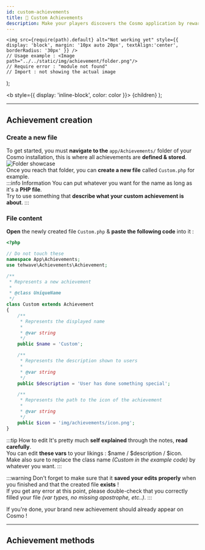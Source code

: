 ```yaml
---
id: custom-achievements
title: 💎 Custom Achievements
description: Make your players discovers the Cosmo application by rewarding them
---
```


    <img src={require(path).default} alt="Not working yet" style={{ display: 'block', margin: '10px auto 20px', textAlign:'center', borderRadius: '30px' }} />
    // Usage example : <Image path="../../static/img/achievement/folder.png"/>
    // Require error : "module not found"
    // Import : not showing the actual image
);

  <b style={{ display: 'inline-block', color: color }}> {children} </b>
);

***

## Achievement creation
### Create a new file
To get started, you must **navigate to the** ``app/Achievements/`` folder of your Cosmo installation, this is where all achievements are **defined & stored**.  
![Folder showcase](../../static/img/achievement/folder.png)  
Once you reach that folder, you can **create a new file** called ``Custom.php`` for example.  
:::info Information
You can put whatever you want for the name as long as it's a **PHP file**.  
Try to use something that **describe what your custom achievement is about**.
:::
  
### File content
**Open** the newly created file ``Custom.php`` & **paste the following code** into it :  
```php
<?php

// Do not touch these
namespace App\Achievements;
use tehwave\Achievements\Achievement;

/**
 * Represents a new achievement
 *
 * @class UniqueName
 */
class Custom extends Achievement
{
    /**
     * Represents the displayed name
     *
     * @var string
     */
    public $name = 'Custom';

    /**
     * Represents the description shown to users
     *
     * @var string
     */
    public $description = 'User has done something special';

    /**
     * Represents the path to the icon of the achievement
     *
     * @var string
     */
    public $icon = 'img/achievements/icon.png';
}
```

:::tip How to edit
It's pretty much **self explained** through the notes, **read carefully**.  
You can edit **these vars** to your likings : <Highlight color="#25c2a0">$name / $description / $icon</Highlight>.  
Make also sure to <Highlight color="#25c2a0">replace the class name</Highlight> *(Custom in the example code)* by whatever you want.
::: 

:::warning
Don't forget to make sure that it **saved your edits properly** when you finished and that the created file **exists** !  
If you <Highlight color="#D33D3D"> get any error at this point</Highlight>, please double-check that you correctly filled your file *(var types, no missing apostrophe, etc..)*.
:::

If you're done, <Highlight color="#25c2a0">your brand new achievement should already appear on Cosmo !</Highlight>

***

## Achievement methods
